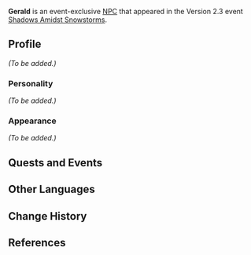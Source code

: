 {{Meta
<!-- REMOVE THIS TEMPLATE AFTER ADDING MISSING INFO -->
|missing_NPC_profile  = yes
}}
{{Character Infobox
|type             = Event NPC
|image            = NPC Gerald.png
|realname         = 
|region           = Mondstadt
|affiliation      = Adventurers' Guild
|title            = 
|voiceEN          = [[imdb:nm11170792|Patrick Mealey]]<ref name="Patrick Mealey">Patrick Mealey: [https://www.patrickmealeyvo.com/ EN VA's Website]</ref>
|voiceCN          = 
|voiceJP          = 
}}
'''Gerald''' is an event-exclusive [[NPC]] that appeared in the Version 2.3 event [[Shadows Amidst Snowstorms]].

==Profile==
<!--detailed story/lore information goes here-->
''(To be added.)''

===Personality===
''(To be added.)''

===Appearance===
''(To be added.)''

==Quests and Events==
{{Quest Appearances}}

==Other Languages==
{{Other Languages|default_hidden = 1
|en      = Gerald
|zhs     = 杰拉德
|zhs_rm  = Jiélādé
|zht     = 傑拉德
|zht_rm  = Jiélādé
|ja      = ジェラード
|ja_rm   = Jeraado
|ko      = 제랄드
|ko_rm   = Jeraldeu
|es      = Gerald
|fr      = Gerald
|ru      = Джеральд
|th      = Gerald
|vi      = Gerald
|de      = Gerald
|id      = Gerald
|pt      = Gerald
}}

==Change History==
{{Change History|2.3}}

==References==
{{Reflist}}